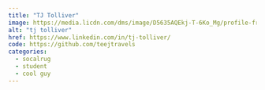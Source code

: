 ```yaml
---
title: "TJ Tolliver"
image: https://media.licdn.com/dms/image/D5635AQEkj-T-6Ko_Mg/profile-framedphoto-shrink_400_400/0/1707512798551?e=1710622800&v=beta&t=i9CqjE6na_iJO4D5jL77d6odoTW-42jhFpGgs0ZnAwU
alt: "tj tolliver"
href: https://www.linkedin.com/in/tj-tolliver/
code: https://github.com/teejtravels
categories:
  - socalrug
  - student
  - cool guy
---
```

